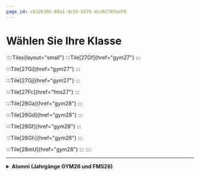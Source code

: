 ```yaml
---
page_id: cb326395-69a1-4c55-b576-dcc02707eaf9
---
```

# Wählen Sie Ihre Klasse

::::Tiles{layout="small"}
:::Tile[27Gf]{href="gym27"}
:::

:::Tile[27Gi]{href="gym27"}
:::

:::Tile[27Gj]{href="gym27"}
:::

:::Tile[27Fc]{href="fms27"}
:::

:::Tile[28Ga]{href="gym28"}
:::

:::Tile[28Gd]{href="gym28"}
:::

:::Tile[28Gf]{href="gym28"}
:::

:::Tile[28Gh]{href="gym28"}
:::

:::Tile[28mU]{href="gym28"}
:::
::::

---

<details>
  <summary><b>Alumni (Jahrgänge GYM26 und FMS26)</b></summary>
  ::::Tiles{layout="small"}
  :::Tile[26b]{href="gym2"}
  :::

  :::Tile[26d]{href="gym2"}
  :::

  :::Tile[26f]{href="gym2"}
  :::

  :::Tile[26Fb]{href="fms1"}
  :::
  ::::
</details>
